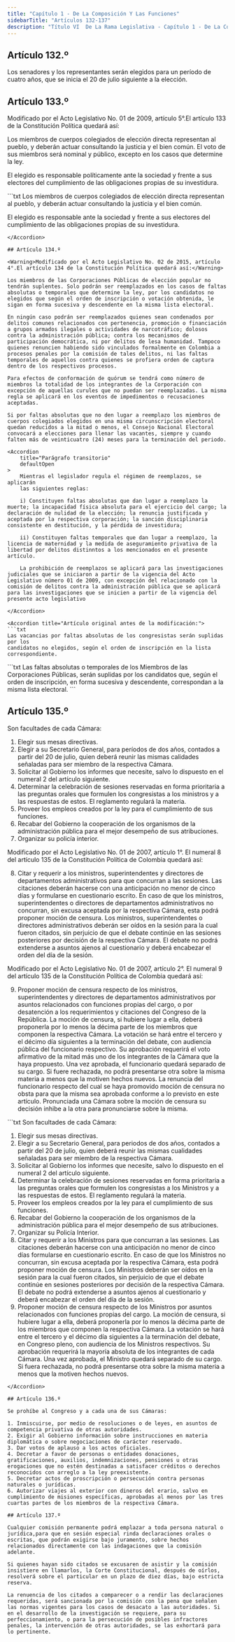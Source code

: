```yaml
---
title: "Capítulo 1 - De La Composición Y Las Funciones"
sidebarTitle: "Artículos 132-137"
description: "Título VI  De La Rama Legislativa - Capítulo 1 - De La Composición Y Las Funciones"
---
```


## Artículo 132.º

Los senadores y los representantes serán elegidos para un período de cuatro años, que se inicia el 20 de julio siguiente a la elección.

## Artículo 133.º

<Warning>Modificado por el Acto Legislativo No. 01 de 2009, artículo 5°.El artículo 133 de la Constitución Política quedará así:</Warning>

Los miembros de cuerpos colegiados de elección directa representan al pueblo, y deberán actuar consultando la justicia y el bien común. El voto de sus miembros será nominal y público, excepto en los casos que determine la ley.

El elegido es responsable políticamente ante la sociedad y frente a sus electores del cumplimiento de las obligaciones propias de su investidura.

<Accordion title="Artículo original antes de la modificación:">
```txt
Los miembros de cuerpos colegiados de elección directa representan al pueblo, y
deberán actuar consultando la justicia y el bien común.

El elegido es responsable ante la sociedad y frente a sus electores del
cumplimiento de las obligaciones propias de su investidura.
```
</Accordion>

## Artículo 134.º

<Warning>Modificado por el Acto Legislativo No. 02 de 2015, artículo 4°.El artículo 134 de la Constitución Política quedará así:</Warning>

Los miembros de las Corporaciones Públicas de elección popular no tendrán suplentes. Solo podrán ser reemplazados en los casos de faltas absolutas o temporales que determine la ley, por los candidatos no elegidos que según el orden de inscripción o votación obtenida, le sigan en forma sucesiva y descendente en la misma lista electoral.

En ningún caso podrán ser reemplazados quienes sean condenados por delitos comunes relacionados con pertenencia, promoción o financiación a grupos armados ilegales o actividades de narcotráfico; dolosos contra la administración pública; contra los mecanismos de participación democrática, ni por delitos de lesa humanidad. Tampoco quienes renuncien habiendo sido vinculados formalmente en Colombia a procesos penales por la comisión de tales delitos, ni las faltas temporales de aquellos contra quienes se profiera orden de captura dentro de los respectivos procesos.

Para efectos de conformación de quórum se tendrá como número de miembros la totalidad de los integrantes de la Corporación con excepción de aquellas curules que no puedan ser reemplazadas. La misma regla se aplicará en los eventos de impedimentos o recusaciones aceptadas.

Si por faltas absolutas que no den lugar a reemplazo los miembros de cuerpos colegiados elegidos en una misma circunscripción electoral quedan reducidos a la mitad o menos, el Consejo Nacional Electoral convocará a elecciones para llenar las vacantes, siempre y cuando falten más de veinticuatro (24) meses para la terminación del periodo.

<Accordion
    title="Parágrafo transitorio"
    defaultOpen
>
    Mientras el legislador regula el régimen de reemplazos, se aplicarán
    las siguientes reglas: 
    
    i) Constituyen faltas absolutas que dan lugar a reemplazo la muerte; la incapacidad física absoluta para el ejercicio del cargo; la declaración de nulidad de la elección; la renuncia justificada y aceptada por la respectiva corporación; la sanción disciplinaria consistente en destitución, y la pérdida de investidura;
    
    ii) Constituyen faltas temporales que dan lugar a reemplazo, la licencia de maternidad y la medida de aseguramiento privativa de la libertad por delitos distinntos a los mencionados en el presente artículo.

    La prohibición de reemplazos se aplicará para las investigaciones judiciales que se iniciaron a partir de la vigencia del Acto Legislativo número 01 de 2009, con excepción del relacionado con la comisión de delitos contra la administración pública que se aplicará para las investigaciones que se inicien a partir de la vigencia del presente acto legislativo
    
</Accordion>

<Accordion title="Artículo original antes de la modificación:">
```txt
Las vacancias por faltas absolutas de los congresistas serán suplidas por los
candidatos no elegidos, según el orden de inscripción en la lista
correspondiente.
```
</Accordion>


<Accordion title="Artículo Modificado por el Acto Legislativo No. 03 de 1993, artículo 1°. El artículo 134 de la Constitución Nacional, quedará así:">
```txt
Las faltas absolutas o temporales de los Miembros de las Corporaciones Públicas, serán suplidas por los candidatos que, según el orden de inscripción, en forma sucesiva y descendente, correspondan a la misma lista electoral. 
```
</Accordion>

## Artículo 135.º

Son facultades de cada Cámara:

1. Elegir sus mesas directivas.
2. Elegir a su Secretario General, para períodos de dos años, contados a partir del 20 de julio, quien deberá reunir las mismas calidades señaladas para ser miembro de la respectiva Cámara.
3. Solicitar al Gobierno los informes que necesite, salvo lo dispuesto en el numeral 2 del artículo siguiente.
4. Determinar la celebración de sesiones reservadas en forma prioritaria a las preguntas orales que formulen los congresistas a los ministros y a las respuestas de estos. El reglamento regulará la materia.
5. Proveer los empleos creados por la ley para el cumplimiento de sus funciones.
6. Recabar del Gobierno la cooperación de los organismos de la administración pública para el mejor desempeño de sus atribuciones.
7. Organizar su policía interior.

<Warning>Modificado por el Acto Legislativo No. 01 de 2007, artículo 1°. El numeral 8 del artículo 135 de la Constitución Política de Colombia quedará así:</Warning>

8. Citar y requerir a los ministros, superintendentes y directores de departamentos administrativos para que concurran a las sesiones. Las citaciones deberán hacerse con una anticipación no menor de cinco días y formularse en cuestionario escrito. En caso de que los ministros, superintendentes o directores de departamentos administrativos no concurran, sin excusa aceptada por la respectiva Cámara, esta podrá proponer moción de censura. Los ministros, superintendentes o directores administrativos deberán ser oídos en la sesión para la cual fueron citados, sin perjuicio de que el debate continúe en las sesiones posteriores por decisión de la respectiva Cámara. El debate no podrá extenderse a asuntos ajenos al cuestionario y deberá encabezar el orden del día de la sesión.

<Warning>Modificado por el Acto Legislativo No. 01 de 2007, artículo 2°. El numeral 9 del artículo 135 de la Constitución Política de Colombia quedará así:</Warning>

9. Proponer moción de censura respecto de los ministros, superintendentes y directores de departamentos administrativos por asuntos relacionados con funciones propias del cargo, o por desatención a los requerimientos y citaciones del Congreso de la República. La moción de censura, si hubiere lugar a ella, deberá proponerla por lo menos la décima parte de los miembros que componen la respectiva Cámara. La votación se hará entre el tercero y el décimo día siguientes a la terminación del debate, con audiencia pública del funcionario respectivo. Su aprobación requerirá el voto afirmativo de la mitad más uno de los integrantes de la Cámara que la haya propuesto. Una vez aprobada, el funcionario quedará separado de su cargo. Si fuere rechazada, no podrá presentarse otra sobre la misma materia a menos que la motiven hechos nuevos. La renuncia del funcionario respecto del cual se haya promovido moción de censura no obsta para que la misma sea aprobada conforme a lo previsto en este artículo. Pronunciada una Cámara sobre la moción de censura su decisión inhibe a la otra para pronunciarse sobre la misma.

<Accordion title="Artículo original antes de la modificación:">
```txt
Son facultades de cada Cámara:

1.  Elegir sus mesas directivas.
2.  Elegir a su Secretario General, para periodos de dos años, contados a partir
    del 20 de julio, quien deberá reunir las mismas cualidades señaladas para
    ser miembro de la respectiva Cámara.
3.  Solicitar al Gobierno los informes que necesite, salvo lo dispuesto en el
    numeral 2 del artículo siguiente.
4.  Determinar la celebración de sesiones reservadas en forma prioritaria a las 
    preguntas orales que formulen los congresistas a los Ministros y a las 
    respuestas de estos. El reglamento regulará la materia.
5.  Proveer los empleos creados por la ley para el cumplimiento de sus 
    funciones.
6.  Recabar del Gobierno la cooperación de los organismos de la administración 
    pública para el mejor desempeño de sus atribuciones.
7.  Organizar su Policía Interior.
8.  Citar y requerir a los Ministros para que concurran a las sesiones. Las     
    citaciones deberán hacerse con una anticipación no menor de cinco días
    formularse en cuestionario escrito. En caso de que los Ministros no
    concurran, sin excusa aceptada por la respectiva Cámara, esta podrá
    proponer moción de censura. Los Ministros deberán ser oídos en la sesión
    para la cual fueron citados, sin perjuicio de que el debate continúe en
    sesiones posteriores por decisión de la respectiva Cámara. El debate no
    podrá extenderse a asuntos ajenos al cuestionario y deberá encabezar el
    orden del día de la sesión.
9.  Proponer moción de censura respecto de los Ministros por asuntos
    relacionados con funciones propias del cargo. La moción de censura, si
    hubiere lugar a ella, deberá proponerla por lo menos la décima parte de los
    miembros que componen la respectiva Cámara. La votación se hará entre el
    tercero y el décimo día siguientes a la terminación del debate, en Congreso
    pleno, con audiencia de los Ministros respectivos. Su aprobación requerirá
    la mayoría absoluta de los integrantes de cada Cámara. Una vez aprobada, el
    Ministro quedará separado de su cargo. Si fuera rechazada, no podrá
    presentarse otra sobre la misma materia a menos que la motiven hechos
    nuevos.
```
</Accordion>

## Artículo 136.º

Se prohíbe al Congreso y a cada una de sus Cámaras:

1. Inmiscuirse, por medio de resoluciones o de leyes, en asuntos de competencia privativa de otras autoridades.
2. Exigir al Gobierno información sobre instrucciones en materia diplomática o sobre negociaciones de carácter reservado.
3. Dar votos de aplauso a los actos oficiales.
4. Decretar a favor de personas o entidades donaciones, gratificaciones, auxilios, indemnizaciones, pensiones u otras erogaciones que no estén destinadas a satisfacer créditos o derechos reconocidos con arreglo a la ley preexistente.
5. Decretar actos de proscripción o persecución contra personas naturales o jurídicas.
6. Autorizar viajes al exterior con dineros del erario, salvo en cumplimiento de misiones específicas, aprobadas al menos por las tres cuartas partes de los miembros de la respectiva Cámara.

## Artículo 137.º

Cualquier comisión permanente podrá emplazar a toda persona natural o jurídica,para que en sesión especial rinda declaraciones orales o escritas, que podrán exigirse bajo juramento, sobre hechos relacionados directamente con las indagaciones que la comisión adelante.

Si quienes hayan sido citados se excusaren de asistir y la comisión insistiere en llamarlos, la Corte Constitucional, después de oírlos, resolverá sobre el particular en un plazo de diez días, bajo estricta reserva.

La renuencia de los citados a comparecer o a rendir las declaraciones requeridas, será sancionada por la comisión con la pena que señalen las normas vigentes para los casos de desacato a las autoridades. Si en el desarrollo de la investigación se requiere, para su perfeccionamiento, o para la persecución de posibles infractores penales, la intervención de otras autoridades, se las exhortará para lo pertinente.
